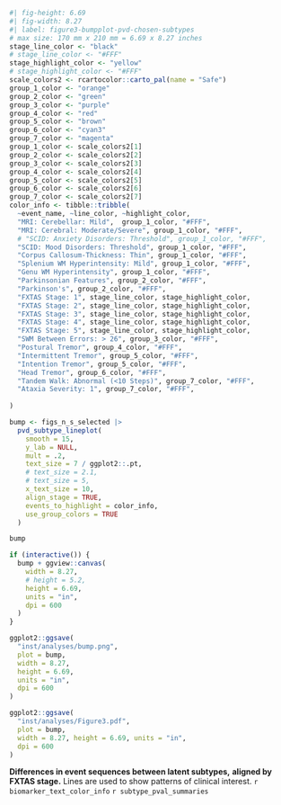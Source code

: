 ::: {#fig-pvd_chosen_subtypes_bumpplot custom-style="Caption"}

```r
#| fig-height: 6.69
#| fig-width: 8.27
#| label: figure3-bumpplot-pvd-chosen-subtypes
# max size: 170 mm x 210 mm = 6.69 x 8.27 inches 
stage_line_color <- "black"
# stage_line_color <- "#FFF"
stage_highlight_color <- "yellow"
# stage_highlight_color <- "#FFF"
scale_colors2 <- rcartocolor::carto_pal(name = "Safe")
group_1_color <- "orange"
group_2_color <- "green"
group_3_color <- "purple"
group_4_color <- "red"
group_5_color <- "brown"
group_6_color <- "cyan3"
group_7_color <- "magenta"
group_1_color <- scale_colors2[1]
group_2_color <- scale_colors2[2]
group_3_color <- scale_colors2[3]
group_4_color <- scale_colors2[4]
group_5_color <- scale_colors2[5]
group_6_color <- scale_colors2[6]
group_7_color <- scale_colors2[7]
color_info <- tibble::tribble(
  ~event_name, ~line_color, ~highlight_color,
  "MRI: Cerebellar: Mild",  group_1_color, "#FFF",
  "MRI: Cerebral: Moderate/Severe", group_1_color, "#FFF",
  # "SCID: Anxiety Disorders: Threshold", group_1_color, "#FFF",
  "SCID: Mood Disorders: Threshold", group_1_color, "#FFF",
  "Corpus Callosum-Thickness: Thin", group_1_color, "#FFF",
  "Splenium WM Hyperintensity: Mild", group_1_color, "#FFF",
  "Genu WM Hyperintensity", group_1_color, "#FFF",
  "Parkinsonian Features", group_2_color, "#FFF",
  "Parkinson's", group_2_color, "#FFF",
  "FXTAS Stage: 1", stage_line_color, stage_highlight_color,
  "FXTAS Stage: 2", stage_line_color, stage_highlight_color,
  "FXTAS Stage: 3", stage_line_color, stage_highlight_color,
  "FXTAS Stage: 4", stage_line_color, stage_highlight_color,
  "FXTAS Stage: 5", stage_line_color, stage_highlight_color,
  "SWM Between Errors: > 26", group_3_color, "#FFF",
  "Postural Tremor", group_4_color, "#FFF",
  "Intermittent Tremor", group_5_color, "#FFF",
  "Intention Tremor", group_5_color, "#FFF",
  "Head Tremor", group_6_color, "#FFF",
  "Tandem Walk: Abnormal (<10 Steps)", group_7_color, "#FFF",
  "Ataxia Severity: 1", group_7_color, "#FFF",
  
)

bump <- figs_n_s_selected |> 
  pvd_subtype_lineplot(
    smooth = 15,
    y_lab = NULL,
    mult = .2,
    text_size = 7 / ggplot2::.pt,
    # text_size = 2.1,
    # text_size = 5,
    x_text_size = 10,
    align_stage = TRUE,
    events_to_highlight = color_info,
    use_group_colors = TRUE
  )

bump

if (interactive()) {
  bump + ggview::canvas(
    width = 8.27,
    # height = 5.2,
    height = 6.69,
    units = "in",
    dpi = 600
  )
}

ggplot2::ggsave(
  "inst/analyses/bump.png", 
  plot = bump, 
  width = 8.27, 
  height = 6.69, 
  units = "in", 
  dpi = 600
)

ggplot2::ggsave(
  "inst/analyses/Figure3.pdf", 
  plot = bump, 
  width = 8.27, height = 6.69, units = "in", 
  dpi = 600
)


```

**Differences in event sequences between latent subtypes,**
**aligned by FXTAS stage.**
Lines are used to show patterns of clinical interest.
`r biomarker_text_color_info`
`r subtype_pval_summaries`
:::
